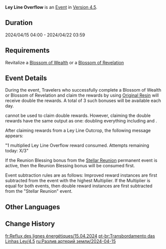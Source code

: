 {{Event
|name              = Ley Line Overflow 2024-04-15
|image             = Ley Line Overflow.png
|type              = In-Game
|time_known        = yes
|time_start        = 2024-04-15 04:00:00
|time_end          = 2024-04-22 03:59:59
|link              = https://www.hoyolab.com/article/26435017
}}
{{Description|The flow of experience and gold within the ley lines has been notable of late...<br>Use the power of Original Resin to make Blossoms of Wealth and Blossoms of Revelation bloom brilliantly, and bring forth shining [[Mora]] and forerunners' experiences into the world.}}
'''Ley Line Overflow''' is an [[Event]] in [[Version 4.5]].

==Duration==
2024/04/15 04:00 - 2024/04/22 03:59

==Requirements==
Revitalize a [[Blossom of Wealth]] or a [[Blossom of Revelation]]

==Event Details==
During the event, Travelers who successfully complete a Blossom of Wealth or Blossom of Revelation and claim the rewards by using [[Original Resin]] will receive double the rewards. A total of 3 such bonuses will be available each day.

{{Item|Condensed Resin|30}} cannot be used to claim double rewards. However, claiming the double rewards have the same output as one: doubling everything including {{Item|Companionship EXP|30}} and {{Item|Adventure EXP|30}}.

After claiming rewards from a Ley Line Outcrop, the following message appears:

"1 multiplied Ley Line Overflow reward consumed. Attempts remaining today: X/3"

If the Reunion Blessing bonus from the [[Stellar Reunion]] permanent event is active, then the Reunion Blessing bonus will be consumed first.

Event subtraction rules are as follows: Improved reward instances are first subtracted from the event with the highest Multiplier. If the Multiplier is equal for both events, then double reward instances are first subtracted  from the "Stellar Reunion" event.

==Other Languages==
{{Other Languages|Ley Line Overflow}}

==Change History==
{{Change History|4.5}}

[[fr:Reflux des lignes énergétiques/15.04.2024]]
[[pt-br:Transbordamento das Linhas Ley/4.5]]
[[ru:Разлив артерий земли/2024-04-15]]